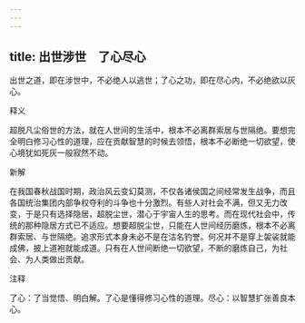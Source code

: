 ```yaml
---
---
---
```

title: 出世涉世　了心尽心
---



出世之道，即在涉世中，不必绝人以逃世；了心之功，即在尽心内，不必绝欲以灰心。

释义

超脱凡尘俗世的方法，就在人世间的生活中，根本不必离群索居与世隔绝。要想完全明白修习心性的道理，应在贡献智慧的时候去领悟，根本不必断绝一切欲望，使心境犹如死灰一般寂然不动。

新解

在我国春秋战国时期，政治风云变幻莫测，不仅各诸侯国之间经常发生战争，而且各国统治集团内部争权夺利的斗争也十分激烈。有些人对社会不满，但又无力改变，于是只有选择隐居，超脱尘世，潜心于宇宙人生的思考。而在现代社会中，传统的那种隐居方式已不适应。想要超脱尘世，只能在人世间经历磨炼，根本不必离群索居、与世隔绝。追求形式本身未必不是在沽名钓誉。何况并不是穿上袈裟就能成佛，披上道袍就能成道。只有在人世间断绝一切欲望，不断的磨炼自己，为社会、为人类做出贡献。

注释

了心：了当觉悟、明白解。了心是懂得修习心性的道理。尽心：以智慧扩张善良本心。